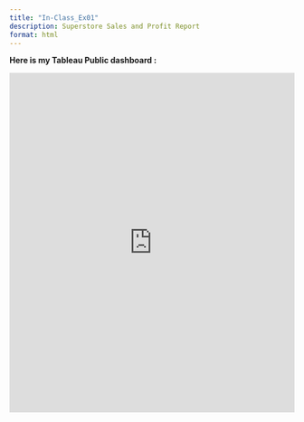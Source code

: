 ```yaml
---
title: "In-Class_Ex01"
description: Superstore Sales and Profit Report
format: html
---
```


**Here is my Tableau Public dashboard :**

<iframe src="https://public.tableau.com/views/InClassExercise2_17456547437020/Dashboard1?:language=en-US&:sid=&:redirect=auth&:display_count=n&:origin=viz_share_link"
        width="100%" height="600" frameborder="0" allowfullscreen></iframe>

